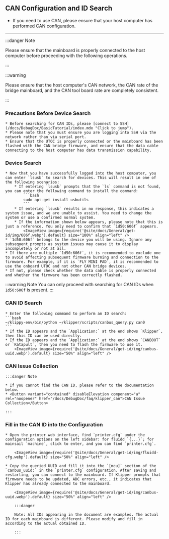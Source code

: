 ## CAN Configuration and ID Search

* If you need to use CAN, please ensure that your host computer has performed CAN configuration.

----

:::danger Note

Please ensure that the mainboard is properly connected to the host computer before proceeding with the following operations.

:::


:::warning

Please ensure that the host computer's CAN network, the CAN rate of the bridge mainboard, and the CAN tool board rate are completely consistent.

:::

### Precautions Before Device Search

    * Before searching for CAN IDs, please [connect to SSH](/docs/DebugDoc/BasicTutorial/index.mdx "Click to jump").
    * Please note that you must ensure you are logging into SSH via the network rather than via serial port.
    * Ensure that the UTOC is properly connected or the mainboard has been flashed with the CAN bridge firmware, and ensure that the data cable connecting to the host computer has data transmission capability.

### Device Search

    * Now that you have successfully logged into the host computer, you can enter `lsusb` to search for devices. This will result in one of the following scenarios:
        * If entering `lsusb` prompts that the `ls` command is not found, you can enter the following command to install the command:
            ```bash
            sudo apt-get install usbutils
            ```
        * If entering `lsusb` results in no response, this indicates a system issue, and we are unable to assist. You need to change the system or use a confirmed normal system.
        * If the information shown below appears, please note that this is just a reference. You only need to confirm that `1d50:606f` appears.
            <ImageView image={require('@site/docs/General/get-id/img/606f.webp').default} size="100%" align="left" />
    * `1d50:606f` belongs to the device you will be using. Ignore any subsequent prompts as system issues may cause it to display incompletely or not at all.
    * If there are multiple `1d50:606f`, it is recommended to exclude one to avoid affecting subsequent firmware burning and connection to the firmware. For example, if it is `FLY MINI PAD`, it is recommended to use the onboard UTOC and not other CAN bridge devices.
    * If not, please check whether the data cable is properly connected and whether the firmware has been correctly flashed.

:::warning Note
You can only proceed with searching for CAN IDs when `1d50:606f` is present.
:::

### CAN ID Search

    * Enter the following command to perform an ID search:
    ```bash
    ~/klippy-env/bin/python ~/klipper/scripts/canbus_query.py can0
    ```
    * If the ID appears and the `Application:` at the end shows `Klipper`, then this ID can be used directly.
    * If the ID appears and the `Application:` at the end shows `CANBOOT` or `Katapult`, then you need to flash the firmware to use it.
        <ImageView image={require('@site/docs/General/get-id/img/canbus-uuid.webp').default} size="50%" align="left" />


### CAN Issue Collection

    :::danger Note

    * If you cannot find the CAN ID, please refer to the documentation below.  
    * <Button variant="contained" disableElevation component="a" rel="noopener" href="/docs/DebugDoc/faq/klipper_can">CAN Issue Collection</Button>

    :::

### Fill in the CAN ID into the Configuration

    * Open the printer web interface, find `printer.cfg` under the configuration options on the left sidebar: for fluidd `{...}`; for mainsail `machine`, click to enter, and you can find `printer.cfg`.

        <ImageView image={require('@site/docs/General/get-id/img/fluidd-cfg.webp').default} size="50%" align="left" />

    * Copy the queried UUID and fill it into the `[mcu]` section of the `canbus_uuid:` in the `printer.cfg` configuration. After saving and restarting, you can connect to the mainboard. If Klipper prompts that firmware needs to be updated, ADC errors, etc., it indicates that Klipper has already connected to the mainboard.

        <ImageView image={require('@site/docs/General/get-id/img/canbus-uuid.webp').default} size="50%" align="left" />

        :::danger

        Note: All IDs appearing in the document are examples. The actual ID for each mainboard is different. Please modify and fill in according to the actual obtained ID.

        :::
